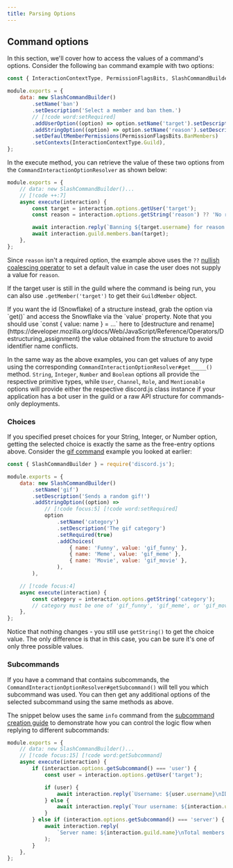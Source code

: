 ```yaml
---
title: Parsing Options
---
```


## Command options

In this section, we'll cover how to access the values of a command's options. Consider the following `ban` command example with two options:

```js title="commands/moderation/ban.js"
const { InteractionContextType, PermissionFlagsBits, SlashCommandBuilder } = require('discord.js');

module.exports = {
	data: new SlashCommandBuilder()
		.setName('ban')
		.setDescription('Select a member and ban them.')
		// [!code word:setRequired]
		.addUserOption((option) => option.setName('target').setDescription('The member to ban').setRequired(true))
		.addStringOption((option) => option.setName('reason').setDescription('The reason for banning'))
		.setDefaultMemberPermissions(PermissionFlagsBits.BanMembers)
		.setContexts(InteractionContextType.Guild),
};
```

In the execute method, you can retrieve the value of these two options from the `CommandInteractionOptionResolver` as shown below:

```js title="commands/moderation/ban.js"
module.exports = {
	// data: new SlashCommandBuilder()...
	// [!code ++:7]
	async execute(interaction) {
		const target = interaction.options.getUser('target');
		const reason = interaction.options.getString('reason') ?? 'No reason provided';

		await interaction.reply(`Banning ${target.username} for reason: ${reason}`);
		await interaction.guild.members.ban(target);
	},
};
```

Since `reason` isn't a required option, the example above uses the `??` [nullish coalescing operator](https://developer.mozilla.org/docs/Web/JavaScript/Reference/Operators/Nullish_coalescing_operator) to set a default value in case the user does not supply a value for `reason`.

If the target user is still in the guild where the command is being run, you can also use `.getMember('target')` to get their `GuildMember` object.

<Callout>
	If you want the id (Snowflake) of a structure instead, grab the option via `get()` and access the Snowflake via the `value` property. Note that you should use `const { value: name } = ...` here to [destructure and rename](https://developer.mozilla.org/docs/Web/JavaScript/Reference/Operators/Destructuring_assignment) the value obtained from the <DocsLink path="CommandInteractionOption:Interface" /> structure to avoid identifier name conflicts.
</Callout>

In the same way as the above examples, you can get values of any type using the corresponding `CommandInteractionOptionResolver#get_____()` method. `String`, `Integer`, `Number` and `Boolean` options all provide the respective primitive types, while `User`, `Channel`, `Role`, and `Mentionable` options will provide either the respective discord.js class instance if your application has a bot user in the guild or a raw API structure for commands-only deployments.

### Choices

If you specified preset choices for your String, Integer, or Number option, getting the selected choice is exactly the same as the free-entry options above. Consider the [gif command](./advanced-creation#choices) example you looked at earlier:

```js title="commands/fun/gif.js"
const { SlashCommandBuilder } = require('discord.js');

module.exports = {
	data: new SlashCommandBuilder()
		.setName('gif')
		.setDescription('Sends a random gif!')
		.addStringOption((option) =>
			// [!code focus:5] [!code word:setRequired]
			option
				.setName('category')
				.setDescription('The gif category')
				.setRequired(true)
				.addChoices(
					{ name: 'Funny', value: 'gif_funny' },
					{ name: 'Meme', value: 'gif_meme' },
					{ name: 'Movie', value: 'gif_movie' },
				),
		),

	// [!code focus:4]
	async execute(interaction) {
		const category = interaction.options.getString('category');
		// category must be one of 'gif_funny', 'gif_meme', or 'gif_movie'
	},
};
```

Notice that nothing changes - you still use `getString()` to get the choice value. The only difference is that in this case, you can be sure it's one of only three possible values.

### Subcommands

If you have a command that contains subcommands, the `CommandInteractionOptionResolver#getSubcommand()` will tell you which subcommand was used. You can then get any additional options of the selected subcommand using the same methods as above.

The snippet below uses the same `info` command from the [subcommand creation guide](./advanced-creation#subcommands) to demonstrate how you can control the logic flow when replying to different subcommands:

```js title="commands/utility/info.js"
module.exports = {
	// data: new SlashCommandBuilder()...
	// [!code focus:15] [!code word:getSubcommand]
	async execute(interaction) {
		if (interaction.options.getSubcommand() === 'user') {
			const user = interaction.options.getUser('target');

			if (user) {
				await interaction.reply(`Username: ${user.username}\nID: ${user.id}`);
			} else {
				await interaction.reply(`Your username: ${interaction.user.username}\nYour ID: ${interaction.user.id}`);
			}
		} else if (interaction.options.getSubcommand() === 'server') {
			await interaction.reply(
				`Server name: ${interaction.guild.name}\nTotal members: ${interaction.guild.memberCount}`,
			);
		}
	},
};
```
